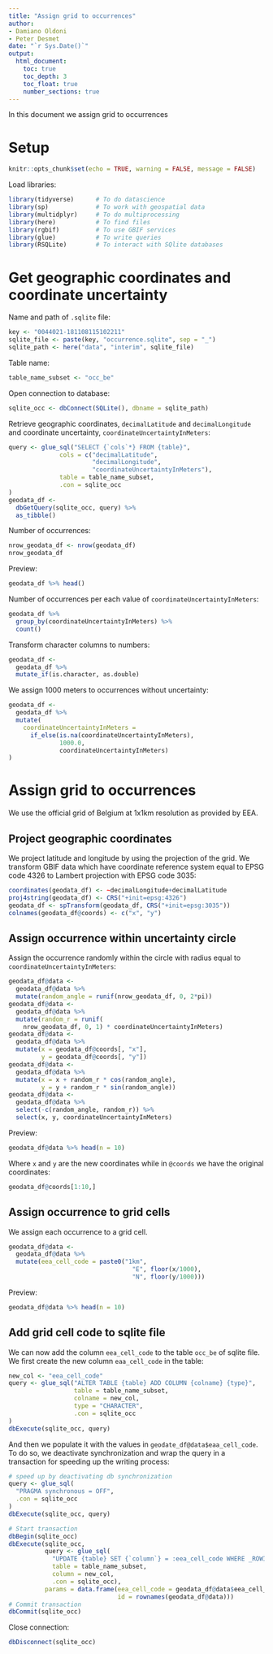 ```yaml
---
title: "Assign grid to occurrences"
author:
- Damiano Oldoni
- Peter Desmet
date: "`r Sys.Date()`"
output:
  html_document:
    toc: true
    toc_depth: 3
    toc_float: true
    number_sections: true
---
```


In this document we assign grid to occurrences

# Setup

```r
knitr::opts_chunk$set(echo = TRUE, warning = FALSE, message = FALSE)
```

Load libraries:

```r
library(tidyverse)      # To do datascience
library(sp)             # To work with geospatial data
library(multidplyr)     # To do multiprocessing
library(here)           # To find files
library(rgbif)          # To use GBIF services
library(glue)           # To write queries
library(RSQLite)        # To interact with SQlite databases
```

# Get geographic coordinates and coordinate uncertainty

Name and path of `.sqlite` file:

```r
key <- "0044021-181108115102211"
sqlite_file <- paste(key, "occurrence.sqlite", sep = "_")
sqlite_path <- here("data", "interim", sqlite_file)
```

Table name:

```r
table_name_subset <- "occ_be"
```

Open connection to database:

```r
sqlite_occ <- dbConnect(SQLite(), dbname = sqlite_path)
```

Retrieve geographic coordinates, `decimalLatitude` and `decimalLongitude` and coordinate uncertainty, `coordinateUncertaintyInMeters`:

```r
query <- glue_sql("SELECT {`cols`*} FROM {table}",
              cols = c("decimalLatitude", 
                       "decimalLongitude",
                       "coordinateUncertaintyInMeters"),
              table = table_name_subset,
              .con = sqlite_occ
)
geodata_df <- 
  dbGetQuery(sqlite_occ, query) %>%
  as_tibble()
```

Number of occurrences:

```r
nrow_geodata_df <- nrow(geodata_df)
nrow_geodata_df
```


Preview:

```r
geodata_df %>% head()
```

Number of occurrences per each value of `coordinateUncertaintyInMeters`:

```r
geodata_df %>%
  group_by(coordinateUncertaintyInMeters) %>%
  count()
```

Transform character columns to numbers:

```r
geodata_df <-
  geodata_df %>%
  mutate_if(is.character, as.double)
```

We assign 1000 meters to occurrences without uncertainty:

```r
geodata_df <- 
  geodata_df %>%
  mutate(
    coordinateUncertaintyInMeters = 
      if_else(is.na(coordinateUncertaintyInMeters),
              1000.0,
              coordinateUncertaintyInMeters)
)
```

# Assign grid to occurrences

We use the official grid of Belgium at 1x1km resolution as provided by EEA.

## Project geographic coordinates

We project latitude and longitude by using the projection of the grid. We transform GBIF data which have coordinate reference system equal to EPSG code 4326 to Lambert projection with EPSG code 3035:

```r
coordinates(geodata_df) <- ~decimalLongitude+decimalLatitude
proj4string(geodata_df) <- CRS("+init=epsg:4326")
geodata_df <- spTransform(geodata_df, CRS("+init=epsg:3035"))
colnames(geodata_df@coords) <- c("x", "y")
```

## Assign occurrence within uncertainty circle

Assign the occurrence randomly within the circle with radius equal to `coordinateUncertaintyInMeters`:

```r
geodata_df@data <- 
  geodata_df@data %>% 
  mutate(random_angle = runif(nrow_geodata_df, 0, 2*pi))
geodata_df@data <- 
  geodata_df@data %>%
  mutate(random_r = runif(
    nrow_geodata_df, 0, 1) * coordinateUncertaintyInMeters)
geodata_df@data <- 
  geodata_df@data %>%
  mutate(x = geodata_df@coords[, "x"],
         y = geodata_df@coords[, "y"])
geodata_df@data <- 
  geodata_df@data %>%
  mutate(x = x + random_r * cos(random_angle),
         y = y + random_r * sin(random_angle))
geodata_df@data <- 
  geodata_df@data %>%
  select(-c(random_angle, random_r)) %>%
  select(x, y, coordinateUncertaintyInMeters)
```

Preview:

```r
geodata_df@data %>% head(n = 10)
```

Where `x` and `y` are the new coordinates while in `@coords` we have the original coordinates:

```r
geodata_df@coords[1:10,]
```

## Assign occurrence to grid cells

We assign each occurrence to a grid cell. 

```r
geodata_df@data <- 
  geodata_df@data %>%
  mutate(eea_cell_code = paste0("1km", 
                                  "E", floor(x/1000), 
                                  "N", floor(y/1000)))
```
Preview:

```r
geodata_df@data %>% head(n = 10)
```

## Add grid cell code to sqlite file

We can now add the column `eea_cell_code` to the table `occ_be` of sqlite file.
We first create the new column  `eaa_cell_code` in the table:

```r
new_col <- "eea_cell_code"
query <- glue_sql("ALTER TABLE {table} ADD COLUMN {colname} {type}",
                  table = table_name_subset,
                  colname = new_col,
                  type = "CHARACTER",
                  .con = sqlite_occ
)
dbExecute(sqlite_occ, query)
```

And then we populate it with the values in `geodate_df@data$eaa_cell_code`. To do so, we deactivate synchronization and wrap the query in a transaction for speeding up the writing process:

```r
# speed up by deactivating db synchronization
query <- glue_sql(
  "PRAGMA synchronous = OFF",
  .con = sqlite_occ
)
dbExecute(sqlite_occ, query)

# Start transaction
dbBegin(sqlite_occ)
dbExecute(sqlite_occ, 
          query <- glue_sql(
            "UPDATE {table} SET {`column`} = :eea_cell_code WHERE _ROWID_ = :id",
            table = table_name_subset,
            column = new_col,
            .con = sqlite_occ),
          params = data.frame(eea_cell_code = geodata_df@data$eea_cell_code,
                              id = rownames(geodata_df@data)))
# Commit transaction
dbCommit(sqlite_occ)
```

Close connection:

```r
dbDisconnect(sqlite_occ)
```
